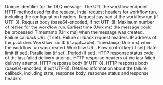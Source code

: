 <ResponseField name="messageId" type="string" required>
  Unique identifier for the DLQ message.
</ResponseField>
<ResponseField name="url" type="string">
  The URL the workflow endpoint
</ResponseField>
<ResponseField name="method" type="string">
  HTTP method used for the request.
</ResponseField>
<ResponseField name="header" type="object">
  Initial request headers for workflow run, including the configuration headers.
</ResponseField>
<ResponseField name="body" type="string">
  Request payload of the workflow run (if UTF-8).
</ResponseField>
<ResponseField name="bodyBase64" type="string">
  Request body (base64-encoded, if not UTF-8).
</ResponseField>
<ResponseField name="maxRetries" type="integer">
  Maximum number of retries for the workflow run.
</ResponseField>
<ResponseField name="notBefore" type="integer">
  Earliest time (Unix ms) the message could be processed.
</ResponseField>
<ResponseField name="createdAt" type="integer">
  Timestamp (Unix ms) when the message was created.
</ResponseField>
<ResponseField name="failureCallback" type="string">
  Failure callback URL (if set).
</ResponseField>
<ResponseField name="failureCallbackHeader" type="object">
  Failure callback request headers.
</ResponseField>
<ResponseField name="callerIP" type="string">
  IP address of the publisher.
</ResponseField>
<ResponseField name="workflowRunId" type="string">
  Workflow run ID (if applicable).
</ResponseField>
<ResponseField name="workflowCreatedAt" type="integer">
  Timestamp (Unix ms) when the workflow run was created.
</ResponseField>
<ResponseField name="workflowUrl" type="string">
  Workflow URL.
</ResponseField>
<ResponseField name="flowControlKey" type="string">
  Flow control key (if set).
</ResponseField>
<ResponseField name="rate" type="integer">
  Rate limit (if set).
</ResponseField>
<ResponseField name="parallelism" type="integer">
  Parallelism (if set).
</ResponseField>
<ResponseField name="period" type="integer">
  Period (if set).
</ResponseField>
<ResponseField name="responseStatus" type="integer">
  HTTP response status code of the last failed delivery attempt.
</ResponseField>
<ResponseField name="responseHeader" type="object">
  HTTP response headers of the last failed delivery attempt.
</ResponseField>
<ResponseField name="responseBody" type="string">
  HTTP response body (if UTF-8).
</ResponseField>
<ResponseField name="responseBodyBase64" type="string">
  HTTP response body (base64-encoded, if not UTF-8).
</ResponseField>
<ResponseField name="failureCallbackInfo" type="object">
  Detailed information about the failure callback, including state, response body, response status and response headers.
</ResponseField> 